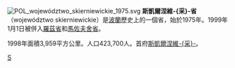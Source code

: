 [[File:POL_województwo_skierniewickie_1975.svg|right]]
'''斯凱爾涅維-{采}-省'''（województwo skierniewickie）是[[波蘭|波蘭]]歷史上的一個省，始於1975年。1999年1月1日被併入[[羅茲省|羅茲省]]和[[馬佐夫舍省|馬佐夫舍省]]。

1998年面積3,959平方公里。人口423,700人。首府[[斯凱爾涅維采|斯凱爾涅維-{采}-]]。

[[Category:波蘭省份_(1975-1998)|S]]